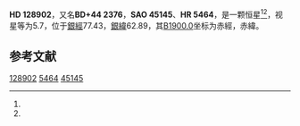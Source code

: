 {{Starbox begin
| name = HD 128902
}}
{{Starbox observe
| epoch = [[J2000.0|J2000.0]]
| constell = {{星座名待查}}<ref name=SIMBAD>{{cite web
 | url=http://simbad.u-strasbg.fr/simbad/sim-id?Ident=HR+5464
 | title=Pulsating variable Star
 | publisher=Centre de Données astronomiques de Strasbourg
 | work=SIMBAD
 | accessdate=2012-07-13
 | archive-date=2016-03-17
 | archive-url=https://web.archive.org/web/20160317171046/http://simbad.u-strasbg.fr/simbad/sim-id?Ident=HR+5464
 | dead-url=no
 }}</ref><ref name=DATA>{{cite web
 | url=http://vizier.u-strasbg.fr/viz-bin/VizieR-5?-out.add=.&-source=5050&-corr=PK=HR&-out.max=9999&HR=5464
 | title=VizieR Detailed Page
 | accessdate=2012-07-13
 | archive-date=2016-03-05
 | archive-url=https://web.archive.org/web/20160305054545/http://vizier.u-strasbg.fr/viz-bin/VizieR-5?-out.add=.&-source=5050&-corr=PK=HR&-out.max=9999&HR=5464
 | dead-url=no
 }}</ref>
| 星官 = 
| ra = {{RA|14|38|12.5}}<ref name=SIMBAD /><ref name=DATA />
| dec = {{DEC|+43|38|31}}<ref name=SIMBAD /><ref name=DATA />
| appmag_v = 5.7<ref name=SIMBAD /><ref name=DATA />
}}
{{Starbox character
| class = K2III<ref name=SIMBAD /><ref name=DATA />
| b-v = 1.48<ref name=SIMBAD /><ref name=DATA />
| u-b = 1.68<ref name=SIMBAD /><ref name=DATA />
| r-i = 0.82<ref name=SIMBAD /><ref name=DATA />
| variable = 
}}
{{Starbox astrometry
| radial_v = 1.68
| prop_mo_ra = -49
| parallax = 
| p_error = 
}}
{{Starbox catalog
| names =BD+44 2376，[[SAO星表|SAO]] 45145，[[HD星表|HD]] 128902，[[HR星表|HR]] 5464}}
{{Starbox reference |Simbad=HR+5464}}
{{Starbox end}}

'''HD 128902'''，又名'''BD+44 2376'''，'''SAO 45145'''、'''HR 5464'''，是一颗恒星<ref name=SIMBAD /><ref name=DATA />，视星等为5.7，位于[[銀道座標系|銀經]]77.43，[[銀道座標系|銀緯]]62.89，其[[B1900.0|B1900.0]]坐标为赤經{{RA|14|34|27.1}}，赤緯{{DEC|+44|62.89|24}}。

== 参考文献 ==
{{reflist}}

{{star-stub}}

[[Category:HD和HDE天體|128902]]
[[Category:HR天體|5464]]
[[Category:SAO天體|45145]]